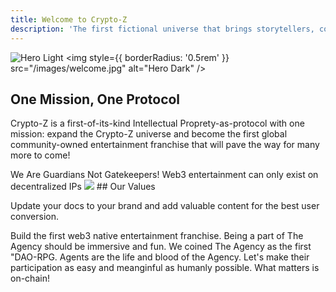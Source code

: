 ```yaml
---
title: Welcome to Crypto-Z
description: 'The first fictional universe that brings storytellers, collectors and fans together around the development of a web3-native franchise.'
---
```


<img
  className="block dark:hidden"
  src="/images/welcome.jpg"
  alt="Hero Light"
/>
<img
  style={{ borderRadius: '0.5rem' }}
  src="/images/welcome.jpg"
  alt="Hero Dark"
/>


## One Mission, One Protocol

Crypto-Z is a first-of-its-kind Intellectual Proprety-as-protocol with one mission: expand the Crypto-Z universe and become the first global community-owned entertainment franchise that will pave the way for many more to come!

<CardGroup cols={2}>
  <Card
    title="Our Motto"
    icon="shield-heart"
  >
    We Are Guardians Not Gatekeepers!
  </Card>
  <Card
    title="IP-as-Protocol"
    icon="ethereum"
  >
    Web3 entertainment can only exist on decentralized IPs
  </Card>
</CardGroup>
<img
  src="/logo/separator.png"
/>
## Our Values

Update your docs to your brand and add valuable content for the best user conversion.

<CardGroup cols={2}>
  <Card
    title="Mission-driven"
    icon="jedi"
  >
    Build the first web3 native entertainment franchise.
  </Card>
  <Card
    title="Fun"
    icon="hat-wizard"
  >
    Being a part of The Agency should be immersive and fun. We coined The Agency as the first "DAO-RPG.
  </Card>
  <Card
    title="Accessible"
    icon="fingerprint"
  >
    Agents are the life and blood of the Agency. Let's make their participation as easy and meanginful as humanly possible. 
  </Card>
  <Card
    title="Onchain"
    icon="infinity"
  >
    What matters is on-chain!
  </Card>
</CardGroup>
